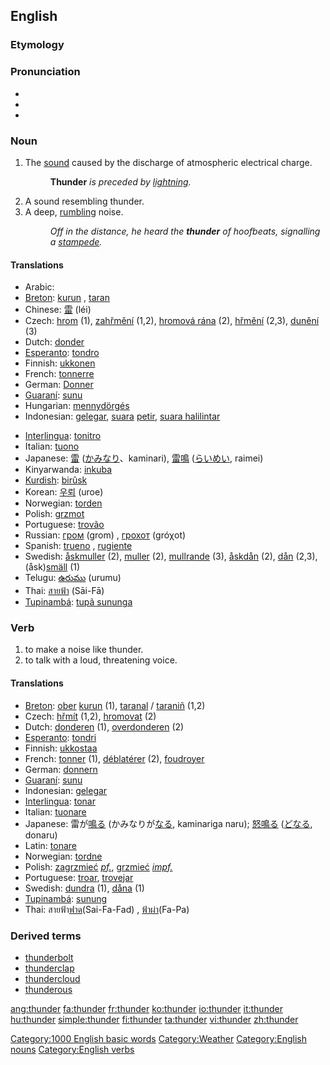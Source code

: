 ==English==

===Etymology===
{{etymon|ang|þunor}}

===Pronunciation===
*{{AHD|/thŭn'dər/}}
*{{IPA|/ˈθʌndə(r)/}}
*{{SAMPA|/"TVnd@(r)/}}

===Noun===
{{wikipedia}}
{{en-noun|-}}

#The [[sound]] caused by the discharge of atmospheric electrical charge. 
#:'''Thunder''' ''is preceded by [[lightning]].''
#A sound resembling thunder.
#A deep, [[rumble|rumbling]] noise.
#:''Off in the distance, he heard the '''thunder''' of hoofbeats, signalling a [[stampede]].''

====Translations====
{{rfc-trans}}
{{top}}
*Arabic: {{ARchar|[[رعد]]}} {{Unicode|(raʕd)}}
*[[Breton]]: [[kurun]] {{f}}, [[taran]] {{m}}
*Chinese: [[雷]] (léi)
*Czech: [[hrom]] {{m}} (1), [[zahřmění]] {{n}} (1,2), [[hromová rána]] {{f}} (2), [[hřmění]] {{n}} (2,3), [[dunění]] {{n}} (3) 
*Dutch: [[donder]] {{m}}
*[[Esperanto]]: [[tondro]]
*Finnish: [[ukkonen]]
*French: [[tonnerre]] {{m}}
*German: [[Donner]] {{m}}
*[[Guaraní]]: [[sunu]]
*Hungarian: [[mennydörgés]]
*Indonesian: [[gelegar]], [[suara]] [[petir]], [[suara halilintar]]
{{mid}}
*[[Interlingua]]: [[tonitro]]
*Italian: [[tuono]] {{m}}
*Japanese: [[雷]] ([[かみなり]]、kaminari), [[雷鳴]] ([[らいめい]], raimei)
*Kinyarwanda: [[inkuba]]
*[[Kurdish]]: [[birûsk]] {{f}}
*Korean: [[우뢰]] (uroe)
*Norwegian: [[torden]]
*Polish: [[grzmot]] {{m}}
*Portuguese: [[trovão]] {{m}}
*Russian: [[гром]] (grom) {{m}}, [[грохот]] (gróχot) {{m}}
*Spanish: [[trueno]] {{m}}, [[rugiente]] {{m}}
*Swedish: [[åskmuller]] {{n}} (2), [[muller]] {{n}} (2), [[mullrande]] {{n}} (3), [[åskdån]] {{n}} (2), [[dån]] {{n}} (2,3), (åsk)[[smäll]] {{c}} (1)
*Telugu: [[ఉరుము]] (urumu)
*Thai: [[สายฟ้า]] (Sāi-Fā)
*[[Tupinambá]]: [[tupã sununga]]
{{bottom}}

===Verb===
{{en-verb}}

#to make a noise like thunder.
#to talk with a loud, threatening voice.

====Translations====
{{rfc-trans}}
*[[Breton]]: [[ober]] [[kurun]] (1), [[taranal]] / [[taraniñ]] (1,2)
*Czech: [[hřmít]] (1,2), [[hromovat]] (2)
*Dutch: [[donderen]] (1), [[overdonderen]] (2)
*[[Esperanto]]: [[tondri]]
*Finnish: [[ukkostaa]]
*French: [[tonner]] (1), [[déblatérer]] (2), [[foudroyer]]
*German: [[donnern]]
*[[Guaraní]]: [[sunu]]
*Indonesian: [[gelegar]]
*[[Interlingua]]: [[tonar]]
*Italian: [[tuonare]]
*Japanese: 雷が[[鳴る]] (かみなりが[[なる]], kaminariga naru); [[怒鳴る]] ([[どなる]], donaru)
*Latin: [[tonare]]
*Norwegian: [[tordne]]
*Polish: [[zagrzmieć]] ''[[pf.]]'', [[grzmieć]] ''[[impf.]]''
*Portuguese: [[troar]], [[trovejar]]
*Swedish: [[dundra]] (1), [[dåna]] (1)
*[[Tupinambá]]: [[sunung]]
*Thai: สายฟ้า[[ฟาด]](Sai-Fa-Fad) , [[ฟ้าผ่า]](Fa-Pa)

===Derived terms===
*[[thunderbolt]]
*[[thunderclap]]
*[[thundercloud]]
*[[thunderous]]

[[Category:1000 English basic words]]
[[Category:Weather]]
[[Category:English nouns]] [[Category:English verbs]]

[[ang:thunder]]
[[fa:thunder]]
[[fr:thunder]]
[[ko:thunder]]
[[io:thunder]]
[[it:thunder]]
[[hu:thunder]]
[[simple:thunder]]
[[fi:thunder]]
[[ta:thunder]]
[[vi:thunder]]
[[zh:thunder]]